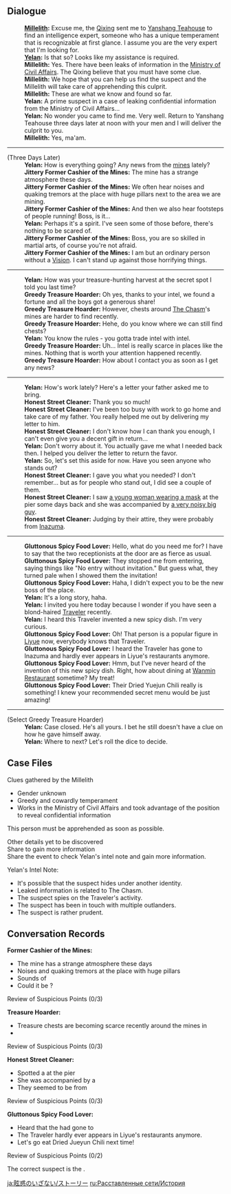{{Event Tabs}}

==Dialogue==
{{Dialogue Start}}
:'''[[Millelith]]:''' Excuse me, the [[Qixing]] sent me to [[Yanshang Teahouse]] to find an intelligence expert, someone who has a unique temperament that is recognizable at first glance. I assume you are the very expert that I'm looking for.
:'''[[Yelan]]:''' Is that so? Looks like my assistance is required.
:'''Millelith:''' Yes. There have been leaks of information in the [[Ministry of Civil Affairs]]. The Qixing believe that you must have some clue.
:'''Millelith:''' We hope that you can help us find the suspect and the Millelith will take care of apprehending this culprit.
:'''Millelith:''' These are what we know and found so far.
:'''Yelan:''' A prime suspect in a case of leaking confidential information from the Ministry of Civil Affairs...
:'''Yelan:''' No wonder you came to find me. Very well. Return to Yanshang Teahouse three days later at noon with your men and I will deliver the culprit to you.
:'''Millelith:''' Yes, ma'am.
----
;(Three Days Later)
:'''Yelan:''' How is everything going? Any news from the [[The Chasm: Underground Mines|mines]] lately?
:'''Jittery Former Cashier of the Mines:''' The mine has a strange atmosphere these days.
:'''Jittery Former Cashier of the Mines:''' We often hear noises and quaking tremors at the place with huge pillars next to the area we are mining.
:'''Jittery Former Cashier of the Mines:''' And then we also hear footsteps of people running! Boss, is it...
:'''Yelan:''' Perhaps it's a spirit. I've seen some of those before, there's nothing to be scared of.
:'''Jittery Former Cashier of the Mines:''' Boss, you are so skilled in martial arts, of course you're not afraid.
:'''Jittery Former Cashier of the Mines:''' I am but an ordinary person without a [[Vision]]. I can't stand up against those horrifying things.
----
:'''Yelan:''' How was your treasure-hunting harvest at the secret spot I told you last time?
:'''Greedy Treasure Hoarder:''' Oh yes, thanks to your intel, we found a fortune and all the boys got a generous share!
:'''Greedy Treasure Hoarder:''' However, chests around [[The Chasm (Area)|The Chasm]]'s mines are harder to find recently.
:'''Greedy Treasure Hoarder:''' Hehe, do you know where we can still find chests?
:'''Yelan:''' You know the rules - you gotta trade intel with intel.
:'''Greedy Treasure Hoarder:''' Uh... Intel is really scarce in places like the mines. Nothing that is worth your attention happened recently.
:'''Greedy Treasure Hoarder:''' How about I contact you as soon as I get any news?
----
:'''Yelan:''' How's work lately? Here's a letter your father asked me to bring.
:'''Honest Street Cleaner:''' Thank you so much!
:'''Honest Street Cleaner:''' I've been too busy with work to go home and take care of my father. You really helped me out by delivering my letter to him.
:'''Honest Street Cleaner:''' I don't know how I can thank you enough, I can't even give you a decent gift in return...
:'''Yelan:''' Don't worry about it. You actually gave me what I needed back then. I helped you deliver the letter to return the favor.
:'''Yelan:''' So, let's set this aside for now. Have you seen anyone who stands out?
:'''Honest Street Cleaner:''' I gave you what you needed? I don't remember… but as for people who stand out, I did see a couple of them.
:'''Honest Street Cleaner:''' I saw [[Kuki Shinobu|a young woman wearing a mask]] at the pier some days back and she was accompanied by [[Arataki Itto|a very noisy big guy]].
:'''Honest Street Cleaner:''' Judging by their attire, they were probably from [[Inazuma]].
----
:'''Gluttonous Spicy Food Lover:''' Hello, what do you need me for? I have to say that the two receptionists at the door are as fierce as usual.
:'''Gluttonous Spicy Food Lover:''' They stopped me from entering, saying things like "No entry without invitation." But guess what, they turned pale when I showed them the invitation!
:'''Gluttonous Spicy Food Lover:''' Haha, I didn't expect you to be the new boss of the place.
:'''Yelan:''' It's a long story, haha.
:'''Yelan:''' I invited you here today because I wonder if you have seen a blond-haired [[Traveler]] recently.
:'''Yelan:''' I heard this Traveler invented a new spicy dish. I'm very curious.
:'''Gluttonous Spicy Food Lover:''' Oh! That person is a popular figure in [[Liyue]] now, everybody knows that Traveler.
:'''Gluttonous Spicy Food Lover:''' I heard the Traveler has gone to Inazuma and hardly ever appears in Liyue's restaurants anymore.
:'''Gluttonous Spicy Food Lover:''' Hmm, but I've never heard of the invention of this new spicy dish. Right, how about dining at [[Wanmin Restaurant]] sometime? My treat!
:'''Gluttonous Spicy Food Lover:''' Their Dried Yuejun Chili really is something! I knew your recommended secret menu would be just amazing!
----
;(Select Greedy Treasure Hoarder)
:'''Yelan:''' Case closed. He's all yours. I bet he still doesn't have a clue on how he gave himself away.
:'''Yelan:''' Where to next? Let's roll the dice to decide.
{{Dialogue End}}

==Case Files==
;Clues gathered by the Millelith
* Gender unknown
* Greedy and cowardly temperament
* Works in the Ministry of Civil Affairs and took advantage of the position to reveal confidential information
This person must be apprehended as soon as possible.

Other details yet to be discovered<br>Share to gain more information<br>Share the event to check Yelan's intel note and gain more information.

;Yelan's Intel Note:
* It's possible that the suspect hides under another identity.
* Leaked information is related to The Chasm.
* The suspect spies on the Traveler's activity.
* The suspect has been in touch with multiple outlanders.
* The suspect is rather prudent.

==Conversation Records==
{{Dialogue Start}}
'''{{color|help|Jittery}} Former Cashier of the Mines:'''
* The mine has a strange atmosphere these days
* Noises and quaking tremors at the place with huge pillars
* Sounds of {{color|help|people running}}
* Could it be {{color|help|spirits}}?
;Review of Suspicious Points (0/3)

'''{{color|help|Greedy}} Treasure Hoarder:'''
* Treasure chests are becoming scarce recently around the mines in {{color|help|The Chasm}}
* {{color|help|Nothing special happened in the mines recently}}
;Review of Suspicious Points (0/3)

'''Honest Street Cleaner:'''
* Spotted a {{color|help|young woman wearing a mask}} at the pier
* She was accompanied by a {{color|help|very noisy big guy}}
* They seemed to be from {{color|help|Inazuma}}
;Review of Suspicious Points (0/3)

'''Gluttonous Spicy Food Lover:'''
* Heard that the {{color|help|Traveler}} had gone to {{color|help|Inazuma}}
* The Traveler hardly ever appears in Liyue's restaurants anymore.
* Let's go eat Dried Jueyun Chili next time!
;Review of Suspicious Points (0/2)
{{Dialogue End}}

The correct suspect is the {{Color|buzzword|Greedy Treasure Hoarder}}.

[[ja:眩惑のいざない/ストーリー]]
[[ru:Расставленные сети/История]]